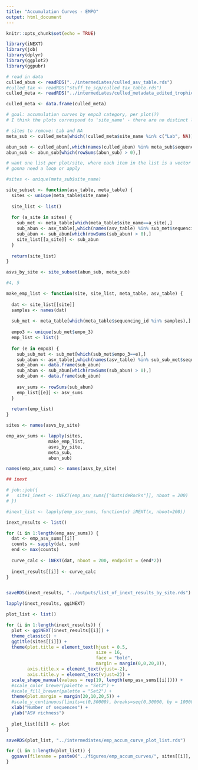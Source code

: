 ```yaml
---
title: "Accumulation Curves - EMPO"
output: html_document
---
```


```r
knitr::opts_chunk$set(echo = TRUE)
```

```r
library(iNEXT)
library(job)
library(dplyr)
library(ggplot2)
library(ggpubr)
```

```r
# read in data
culled_abun <- readRDS("../intermediates/culled_asv_table.rds")
#culled_tax <- readRDS("stuff_to_scp/culled_tax_table.rds")
culled_meta <- readRDS("../intermediates/culled_metadata_edited_trophic.rds")

culled_meta <- data.frame(culled_meta)
```

```r
# goal: accumulation curves by empo3 category, per plot(?)
# I think the plots correspond to 'site_name' - there are no distinct lat-lon combos within site

# sites to remove: Lab and NA
meta_sub <- culled_meta[which(!culled_meta$site_name %in% c("Lab", NA)),]

abun_sub <- culled_abun[,which(names(culled_abun) %in% meta_sub$sequencing_id)]
abun_sub <- abun_sub[which(rowSums(abun_sub) > 0),]

```

```r
# want one list per plot/site, where each item in the list is a vector of nonzero ASV abundances corresponding to each EMPO3 cateogory
# gonna need a loop or apply

#sites <- unique(meta_sub$site_name)

site_subset <- function(asv_table, meta_table) {
  sites <- unique(meta_table$site_name)
  
  site_list <- list()
  
  for (a_site in sites) {
    sub_met <- meta_table[which(meta_table$site_name==a_site),]
    sub_abun <- asv_table[,which(names(asv_table) %in% sub_met$sequencing_id)]
    sub_abun <- sub_abun[which(rowSums(sub_abun) > 0),]
    site_list[[a_site]] <- sub_abun
  }
  
  return(site_list)
}

asvs_by_site <- site_subset(abun_sub, meta_sub)

#4, 5

make_emp_list <- function(site, site_list, meta_table, asv_table) {
  
  dat <- site_list[[site]]
  samples <- names(dat)
  
  sub_met <- meta_table[which(meta_table$sequencing_id %in% samples),]
  
  empo3 <- unique(sub_met$empo_3)
  emp_list <- list()
  
  for (e in empo3) {
    sub_sub_met <- sub_met[which(sub_met$empo_3==e),]
    sub_abun <- asv_table[,which(names(asv_table) %in% sub_sub_met$sequencing_id)]
    sub_abun <- data.frame(sub_abun)
    sub_abun <- sub_abun[which(rowSums(sub_abun) > 0),]
    sub_abun <- data.frame(sub_abun)
    
    asv_sums <- rowSums(sub_abun)
    emp_list[[e]] <- asv_sums
  }
  
  return(emp_list)
}

sites <- names(asvs_by_site)

emp_asv_sums <- lapply(sites,
                make_emp_list,
                asvs_by_site,
                meta_sub,
                abun_sub)

names(emp_asv_sums) <- names(asvs_by_site)

```

```r
## inext 

# job::job({
#   site1_inext <- iNEXT(emp_asv_sums[["OutsideRocks"]], nboot = 200) 
# })

#inext_list <- lapply(emp_asv_sums, function(x) iNEXT(x, nboot=200))

inext_results <- list()

for (i in 1:length(emp_asv_sums)) {
  dat <- emp_asv_sums[[i]]
  counts <- sapply(dat, sum)
  end <- max(counts)
  
  curve_calc <- iNEXT(dat, nboot = 200, endpoint = (end*2))
  
  inext_results[[i]] <- curve_calc
}


saveRDS(inext_results, "../outputs/list_of_inext_results_by_site.rds")

lapply(inext_results, ggiNEXT)

```

```r
plot_list <- list()

for (i in 1:length(inext_results)) {
  plot <- ggiNEXT(inext_results[[i]]) +
  theme_classic() +
  ggtitle(sites[[i]]) +
  theme(plot.title = element_text(hjust = 0.5,
                                  size = 16,
                                  face = "bold",
                                  margin = margin(0,0,20,0)),
        axis.title.x = element_text(vjust=-2),
        axis.title.y = element_text(vjust=2)) +
  scale_shape_manual(values = rep(19, length(emp_asv_sums[[i]]))) +
  #scale_color_brewer(palette = "Set2") +
  #scale_fill_brewer(palette = "Set2") +
  theme(plot.margin = margin(20,10,20,5)) +
  #scale_y_continuous(limits=c(0,30000), breaks=seq(0,30000, by = 10000)) +
  xlab("Number of sequences") +
  ylab("ASV richness")
  
  plot_list[[i]] <- plot
}

saveRDS(plot_list, "../intermediates/emp_accum_curve_plot_list.rds")

```

```r

for (i in 1:length(plot_list)) {
  ggsave(filename = paste0("../figures/emp_accum_curves/", sites[[i]], "_accum_curve.png"), plot = plot_list[[i]], width = 8, height = 5)
}

```









